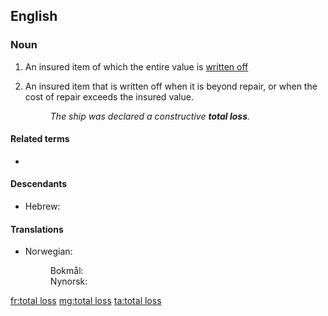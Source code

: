 ==English==

===Noun===
{{en-noun|head=[[total]] [[loss]]|es}}

# {{lb|en|accounting}} An insured item of which the entire value is [[write off|written off]]
# {{qual|insurance}} An insured item that is written off when it is beyond repair, or when the cost of repair exceeds the insured value.
#: ''The ship was declared a constructive '''total loss'''.''

====Related terms====
* {{l|en|write-off}}

====Descendants====
* Hebrew: {{l|he|טוטל לוס|tr=totál los}}

====Translations====
{{trans-top|insured item written off}}
* Norwegian:
*: Bokmål: {{t|nb|totaltap|n}}
*: Nynorsk: {{t|nn|totaltap|n}}
{{trans-mid}}
{{trans-bottom}}

[[fr:total loss]]
[[mg:total loss]]
[[ta:total loss]]